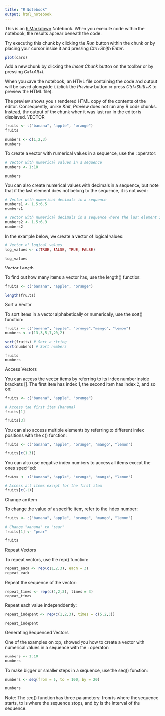 ```yaml
---
title: "R Notebook"
output: html_notebook
---
```


This is an [R Markdown](http://rmarkdown.rstudio.com) Notebook. When you execute code within the notebook, the results appear beneath the code.

Try executing this chunk by clicking the *Run* button within the chunk or by placing your cursor inside it and pressing *Ctrl+Shift+Enter*.

```r
plot(cars)
```

Add a new chunk by clicking the *Insert Chunk* button on the toolbar or by pressing *Ctrl+Alt+I*.

When you save the notebook, an HTML file containing the code and output will be saved alongside it (click the *Preview* button or press *Ctrl+Shift+K* to preview the HTML file).

The preview shows you a rendered HTML copy of the contents of the editor. Consequently, unlike *Knit*, *Preview* does not run any R code chunks. Instead, the output of the chunk when it was last run in the editor is displayed. VECTOR

```r
fruits <- c("banana", "apple", "orange")
fruits 
```

```r
numbers <- c(1,2,3) 
numbers 
```

To create a vector with numerical values in a sequence, use the : operator:

```r
# Vector with numerical values in a sequence
numbers <- 1:10

numbers
```

You can also create numerical values with decimals in a sequence, but note that if the last element does not belong to the sequence, it is not used:

```r
# Vector with numerical decimals in a sequence
numbers1 <- 1.5:6.5
numbers1

# Vector with numerical decimals in a sequence where the last element is not used
numbers2 <- 1.5:6.3
numbers2
```

In the example below, we create a vector of logical values:

```r
# Vector of logical values
log_values <- c(TRUE, FALSE, TRUE, FALSE)

log_values
```

Vector Length

To find out how many items a vector has, use the length() function:

```r
fruits <- c("banana", "apple", "orange")

length(fruits)

```

Sort a Vector

To sort items in a vector alphabetically or numerically, use the sort() function:

```r
fruits <- c("banana", "apple", "orange","mango", "lemon")
numbers <- c(13,3,5,7,20,2)

sort(fruits) # Sort a string 
sort(numbers) # Sort numbers 

fruits 
numbers
```

Access Vectors

You can access the vector items by referring to its index number inside brackets []. The first item has index 1, the second item has index 2, and so on:

```r
fruits <- c("banana", "apple", "orange")

# Access the first item (banana)
fruits[1]

fruits[3]
```

You can also access multiple elements by referring to different index positions with the c() function:

```r
fruits <- c("banana", "apple", "orange", "mango", "lemon")

fruits[c(1,3)]
```

You can also use negative index numbers to access all items except the ones specified:

```r
fruits <- c("banana", "apple", "orange", "mango", "lemon")

# Access all items except for the first item
fruits[c(-1)]
```

Change an item

To change the value of a specific item, refer to the index number:

```r
fruits <- c("banana", "apple", "orange", "mango", "lemon")

# Change "banana" to "pear" 
fruits[1] <- "pear" 

fruits
```

Repeat Vectors

To repeat vectors, use the rep() function:

```r
repeat_each <- rep(c(1,2,3), each = 3)
repeat_each
```

Repeat the sequence of the vector:

```r
repeat_times <- rep(c(1,2,3), tímes = 3)
repeat_times 
```

Repeat each value independdently:

```r
repeat_indepent <- rep(c(1,2,3), times = c(5,2,1))

repeat_indepent
```

Generating Sequenced Vectors

One of the examples on top, showed you how to create a vector with numerical values in a sequence with the : operator:

```r
numbers <- 1:10
numbers 
```

To make bigger or smaller steps in a sequence, use the seq() function:

```r
numbers <- seq(from = 0, to = 100, by = 20)

numbers

```

Note: The seq() function has three parameters: from is where the sequence starts, to is where the sequence stops, and by is the interval of the sequence.
